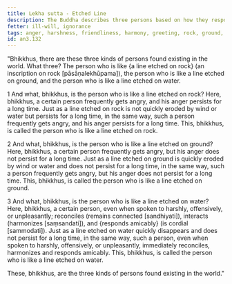 ```yaml
---
title: Lekha sutta - Etched Line
description: The Buddha describes three persons based on how they respond to anger. One person is like a line etched on rock, another like a line etched on ground, and the third like a line etched on water.
fetter: ill-will, ignorance
tags: anger, harshness, friendliness, harmony, greeting, rock, ground, water, an, an3
id: an3.132
---
```


"Bhikkhus, there are these three kinds of persons found existing in the world. What three? The person who is like \{a line etched on rock} (an inscription on rock [pāsāṇalekhūpama]), the person who is like a line etched on ground, and the person who is like a line etched on water.

1 And what, bhikkhus, is the person who is like a line etched on rock? Here, bhikkhus, a certain person frequently gets angry, and his anger persists for a long time. Just as a line etched on rock is not quickly eroded by wind or water but persists for a long time, in the same way, such a person frequently gets angry, and his anger persists for a long time. This, bhikkhus, is called the person who is like a line etched on rock.

2 And what, bhikkhus, is the person who is like a line etched on ground? Here, bhikkhus, a certain person frequently gets angry, but his anger does not persist for a long time. Just as a line etched on ground is quickly eroded by wind or water and does not persist for a long time, in the same way, such a person frequently gets angry, but his anger does not persist for a long time. This, bhikkhus, is called the person who is like a line etched on ground.

3 And what, bhikkhus, is the person who is like a line etched on water? Here, bhikkhus, a certain person, even when spoken to harshly, offensively, or unpleasantly; reconciles (remains connected [sandhiyati]), interacts (harmonizes [saṃsandati]), and \{responds amicably} (is cordial [sammodati]). Just as a line etched on water quickly disappears and does not persist for a long time, in the same way, such a person, even when spoken to harshly, offensively, or unpleasantly, immediately reconciles, harmonizes and responds amicably. This, bhikkhus, is called the person who is like a line etched on water.

These, bhikkhus, are the three kinds of persons found existing in the world."